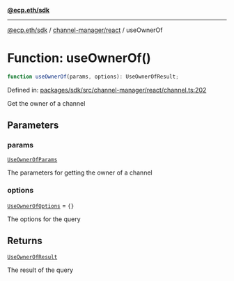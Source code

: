 [**@ecp.eth/sdk**](../../../index.mdx)

***

[@ecp.eth/sdk](/sdk-reference/index.mdx) / [channel-manager/react](/sdk-reference/channel-manager/react/index.mdx) / useOwnerOf

# Function: useOwnerOf()

```ts
function useOwnerOf(params, options): UseOwnerOfResult;
```

Defined in: [packages/sdk/src/channel-manager/react/channel.ts:202](https://github.com/ecp-eth/comments-monorepo/blob/main/packages/sdk/src/channel-manager/react/channel.ts#L202)

Get the owner of a channel

## Parameters

### params

[`UseOwnerOfParams`](/sdk-reference/channel-manager/react/type-aliases/UseOwnerOfParams.mdx)

The parameters for getting the owner of a channel

### options

[`UseOwnerOfOptions`](/sdk-reference/channel-manager/react/type-aliases/UseOwnerOfOptions.mdx) = `{}`

The options for the query

## Returns

[`UseOwnerOfResult`](/sdk-reference/channel-manager/react/type-aliases/UseOwnerOfResult.mdx)

The result of the query
